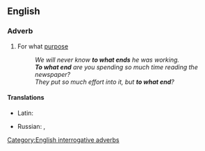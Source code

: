 ==English==

===Adverb===
{{en-adv|-|head=[[to]] [[what]] [[end]]}}

# For what [[purpose]]
#: ''We will never know '''to what ends''' he was working.''
#: '''''To what end''' are you spending so much time reading the newspaper?''
#: ''They put so much effort into it, but '''to what end'''?''

====Translations====
{{trans-top|for what purpose}}
* Latin: {{t|la|quorsum}}
{{trans-mid}}
* Russian: {{t|ru|к чему́}}, {{t+|ru|заче́м}}
{{trans-bottom}}

[[Category:English interrogative adverbs]]